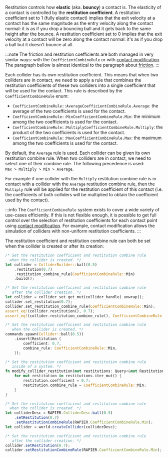 

Restitution controls how **elastic** (aka. __bouncy__) a contact is. The elasticity of a contact is controlled
by the **restitution coefficient**. A restitution coefficient set to 1 (fully elastic contact) implies that the
exit velocity at a contact has the same magnitude as the entry velocity along the contact normal: it is as if you drop a
bouncing ball and it gets back to the same height after the bounce. A restitution coefficient set to 0 implies that the
exit velocity at a contact will be zero along the contact normal: it's as if you drop a ball but it doesn't bounce at all.

:::note
The friction and restitution coefficients are both managed in very similar ways: with the `CoefficientCombineRule`
or with [contact modification](advanced_collision_detection#contact-modification). The paragraph bellow is almost identical to the paragraph about [friction](#friction).
:::

Each collider has its own restitution coefficient. This means that when two colliders are in contact, we need to apply a
rule that combines the restitution  coefficients of these two colliders into a single coefficient that will be used for
the contact. This rule is described by the `CoefficientCombineRule` enum:
- <notjs>`CoefficientCombineRule::Average`</notjs><js>`CoefficientCombineRule.Average`</js>: the average of the two coefficients is used for the contact.
- <notjs>`CoefficientCombineRule::Min`</notjs><js>`CoefficientCombineRule.Min`</js>: the minimum among the two coefficients is used for the contact.
- <notjs>`CoefficientCombineRule::Multiply`</notjs><js>`CoefficientCombineRule.Multiply`</js>: the product of the two coefficients is used for the contact.
- <notjs>`CoefficientCombineRule::Max`</notjs><js>`CoefficientCombineRule.Max`</js>: the maximum among the two coefficients is used for the contact.

By default, the `Average` rule is used. Each collider can be given its own restitution combine rule. When two colliders are in
contact, we need to select one of their combine rule. The following precedence is used: `Max > Multiply > Min > Average`.

For example if one collider with the `Multiply` restitution combine rule is in contact with a collider with the `Average` restitution
combine rule, then the `Multiply` rule will be applied for the restitution coefficient of this contact (i.e. the coefficients
of both colliders will be multiplied to obtain the coefficient used by the contact).

:::info
The `CoefficientCombineRule` system exists to cover a wide variety of use-cases efficiently. If this is not flexible
enough, it is possible to get  full control over the selection of restitution coefficients for each contact point using
[contact modification](advanced_collision_detection#contact-modification). For example, contact modification allows the
simulation of colliders with non-uniform restitution coefficients.
:::

The restitution coefficient and restitution combine rule can both be set when the collider is created or after its creation:

<rapier>

```rust
/* Set the restitution coefficient and restitution combine rule
  when the collider is created. */
let collider = ColliderBuilder::ball(0.5)
    .restitution(0.7)
    .restitution_combine_rule(CoefficientCombineRule::Min)
    .build();
```
```rust
/* Set the restitution coefficient and restitution combine rule
   after the collider creation. */
let collider = collider_set.get_mut(collider_handle).unwrap();
collider.set_restitution(0.7);
collider.set_restitution_combine_rule(CoefficientCombineRule::Min);
assert_eq!(collider.restitution(), 0.7);
assert_eq!(collider.restitution_combine_rule(), CoefficientCombineRule::Min);
```

</rapier>
<bevy>

```rust
/* Set the restitution coefficient and restitution combine rule
   when the collider is created. */
commands.spawn(Collider::ball(0.5))
    .insert(Restitution {
        coefficient: 0.7,
        combine_rule: CoefficientCombineRule::Min,
    });
```
```rust
/* Set the restitution coefficient and restitution combine rule
   inside of a system. */
fn modify_collider_restitution(mut restitutions: Query<&mut Restitution>) {
    for mut restitution in restitutions.iter_mut() {
        restitution.coefficient = 0.7;
        restitution.combine_rule = CoefficientCombineRule::Min;
    }
}
```

</bevy>
<js>

```js
/* Set the restitution coefficient and restitution combine rule
  when the collider is created. */
let colliderDesc = RAPIER.ColliderDesc.ball(0.5)
    .setRestitution(0.7)
    .setRestitutionCombineRule(RAPIER.CoefficientCombineRule.Min);
let collider = world.createCollider(colliderDesc);
```
```js
/* Set the restitution coefficient and restitution combine rule
   after the collider creation. */
collider.setRestitution(0.7);
collider.setRestitutionCombineRule(RAPIER.CoefficientCombineRule.Min);
```

</js>
